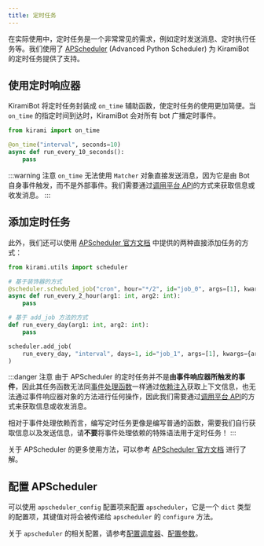 ```yaml
---
title: 定时任务
---
```


在实际使用中，定时任务是一个非常常见的需求，例如定时发送消息、定时执行任务等。我们使用了 [APScheduler](https://apscheduler.readthedocs.io/en/3.x/) (Advanced Python Scheduler) 为 KiramiBot 的定时任务提供了支持。

## 使用定时响应器

KiramiBot 将定时任务封装成 `on_time` 辅助函数，使定时任务的使用更加简便。当 `on_time` 的指定时间到达时，KiramiBot 会对所有 bot 广播定时事件。

```python
from kirami import on_time

@on_time("interval", seconds=10)
async def run_every_10_seconds():
    pass
```

:::warning 注意
`on_time` 无法使用 `Matcher` 对象直接发送消息，因为它是由 Bot 自身事件触发，而不是外部事件。我们需要通过[调用平台 API](api-calling#调用平台-api)的方式来获取信息或收发消息。
:::

## 添加定时任务

此外，我们还可以使用 [APScheduler 官方文档](https://apscheduler.readthedocs.io/en/3.x/userguide.html#adding-jobs) 中提供的两种直接添加任务的方式：

```python
from kirami.utils import scheduler

# 基于装饰器的方式
@scheduler.scheduled_job("cron", hour="*/2", id="job_0", args=[1], kwargs={arg2: 2})
async def run_every_2_hour(arg1: int, arg2: int):
    pass

# 基于 add_job 方法的方式
def run_every_day(arg1: int, arg2: int):
    pass

scheduler.add_job(
    run_every_day, "interval", days=1, id="job_1", args=[1], kwargs={arg2: 2}
)
```

:::danger 注意
由于 APScheduler 的定时任务并不是**由事件响应器所触发的事件**，因此其任务函数无法同[事件处理函数](../basic/handler#事件处理函数)一样通过[依赖注入](../basic/event-data#初识依赖注入)获取上下文信息，也无法通过事件响应器对象的方法进行任何操作，因此我们需要通过[调用平台 API](api-calling#调用平台-api)的方式来获取信息或收发消息。

相对于事件处理依赖而言，编写定时任务更像是编写普通的函数，需要我们自行获取信息以及发送信息，请**不要**将事件处理依赖的特殊语法用于定时任务！
:::

关于 APScheduler 的更多使用方法，可以参考 [APScheduler 官方文档](https://apscheduler.readthedocs.io/en/3.x/index.html) 进行了解。

## 配置 APScheduler

可以使用 `apscheduler_config` 配置项来配置 `apscheduler`，它是一个 `dict` 类型的配置项，其键值对将会被传递给 `apscheduler` 的 `configure` 方法。

关于 `apscheduler` 的相关配置，请参考[配置调度器](https://apscheduler.readthedocs.io/en/latest/userguide.html#scheduler-config)、[配置参数](https://apscheduler.readthedocs.io/en/latest/modules/schedulers/base.html#apscheduler.schedulers.base.BaseScheduler)。
